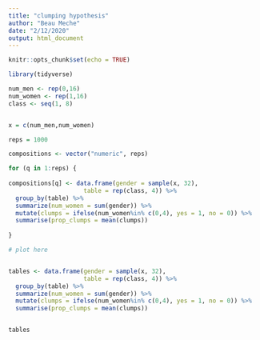 ```yaml
---
title: "clumping hypothesis"
author: "Beau Meche"
date: "2/12/2020"
output: html_document
---
```


```r
knitr::opts_chunk$set(echo = TRUE)

library(tidyverse)
```

```r
num_men <- rep(0,16)
num_women <- rep(1,16)
class <- seq(1, 8)


x = c(num_men,num_women)

reps = 1000

compositions <- vector("numeric", reps)

for (q in 1:reps) {
 
compositions[q] <- data.frame(gender = sample(x, 32),
                     table = rep(class, 4)) %>% 
  group_by(table) %>% 
  summarize(num_women = sum(gender)) %>% 
  mutate(clumps = ifelse(num_women%in% c(0,4), yes = 1, no = 0)) %>% 
  summarise(prop_clumps = mean(clumps))
  
}

# plot here


tables <- data.frame(gender = sample(x, 32),
                     table = rep(class, 4)) %>% 
  group_by(table) %>% 
  summarize(num_women = sum(gender)) %>% 
  mutate(clumps = ifelse(num_women%in% c(0,4), yes = 1, no = 0)) %>% 
  summarise(prop_clumps = mean(clumps))


tables
```

